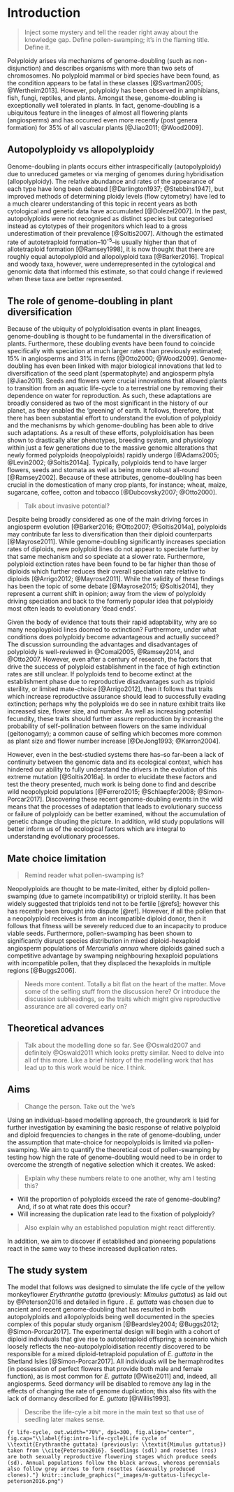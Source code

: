 # Introduction {#intro}

>Inject some mystery and tell the reader right away about the knowledge gap.
>Define pollen-swamping; it's in the flaming title. Define it.

Polyploidy arises via mechanisms of genome-doubling (such as non-disjunction) and describes organisms with more than two sets of chromosomes. No polyploid mammal or bird species have been found, as the condition appears to be fatal in these classes [@Svartman2005; @Wertheim2013]. However, polyploidy has been observed in amphibians, fish, fungi, reptiles, and plants. Amongst these, genome-doubling is exceptionally well tolerated in plants. In fact, genome-doubling is a ubiquitous feature in the lineages of almost all flowering plants (angiosperms) and has occurred even more recently (post genera formation) for 35% of all vascular plants [@Jiao2011; @Wood2009].

## Autopolyploidy vs allopolyploidy {#intro-auto-vs-allo}

Genome-doubling in plants occurs either intraspecifically (autopolyploidy) due to unreduced gametes or via merging of genomes during hybridisation (allopolyploidy). The relative abundance and rates of the appearance of each type have long been debated [@Darlington1937; @Stebbins1947], but improved methods of determining ploidy levels (flow cytometry) have led to a much clearer understanding of this topic in recent years as both cytological and genetic data have accumulated [@Dolezel2007]. In the past, autopolyploids were not recognised as distinct species but categorised instead as cytotypes of their progenitors which lead to a gross underestimation of their prevalence [@Soltis2007]. Although the estimated rate of autotetraploid formation--10^-5^--is usually higher than that of allotetraploid formation [@Ramsey1998], it is now thought that there are roughly equal autopolyploid and allopolyploid taxa [@Barker2016]. Tropical and woody taxa, however, were underrepresented in the cytological and genomic data that informed this estimate, so that could change if reviewed when these taxa are better represented.

## The role of genome-doubling in plant diversification  {#intro-diversification}

Because of the ubiquity of polyploidisation events in plant lineages, genome-doubling is thought to be fundamental in the diversification of plants. Furthermore, these doubling events have been found to coincide specifically with speciation at much larger rates than previously estimated; 15% in angiosperms and 31% in ferns [@Otto2000; @Wood2009]. Genome-doubling has even been linked with major biological innovations that led to diversification of the seed plant (spermatophyte) and angiosperm phyla [@Jiao2011]. Seeds and flowers were crucial innovations that allowed plants to transition from an aquatic life-cycle to a terrestrial one by removing their dependence on water for reproduction. As such, these adaptations are broadly considered as two of the most significant in the history of our planet, as they enabled the 'greening' of earth. It follows, therefore, that there has been substantial effort to understand the evolution of polyploidy and the mechanisms by which genome-doubling has been able to drive such adaptations. As a result of these efforts, polyploidisation has been shown to drastically alter phenotypes, breeding system, and physiology within just a few generations due to the massive genomic alterations that newly formed polyploids (neopolyploids) rapidly undergo [@Adams2005; @Levin2002; @Soltis2014a]. Typically, polyploids tend to have larger flowers, seeds and stomata as well as being more robust all-round [@Ramsey2002]. Because of these attributes, genome-doubling has been crucial in the domestication of many crop plants, for instance; wheat, maize, sugarcane, coffee, cotton and tobacco [@Dubcovsky2007; @Otto2000].

>Talk about invasive potential? 

Despite being broadly considered as one of the main driving forces in angiosperm evolution [@Barker2016; @Otto2007; @Soltis2014a], polyploids may contribute far less to diversification than their diploid counterparts [@Mayrose2011]. While genome-doubling significantly increases speciation rates of diploids, new polyploid lines do not appear to speciate further by that same mechanism and so speciate at a slower rate. Furthermore, polyploid extinction rates have been found to be far higher than those of diploids which further reduces their overall speciation rate relative to diploids [@Arrigo2012; @Mayrose2011]. While the validity of these findings has been the topic of some debate [@Mayrose2015; @Soltis2014], they represent a current shift in opinion; away from the view of polyploidy driving speciation and back to the formerly popular idea that polyploidy most often leads to evolutionary 'dead ends'. 

Given the body of evidence that touts their rapid adaptability, why are so many neoployploid lines doomed to extinction? Furthermore, under what conditions does polyploidy become advantageous and actually succeed? The discussion surrounding the advantages and disadvantages of polyploidy is well-reviewed in @Comai2005, @Ramsey2014, and @Otto2007. However, even after a century of research, the factors that drive the success of polyploid establishment in the face of high extinction rates are still unclear. If polyploids tend to become extinct at the establishment phase due to reproductive disadvantages such as triploid sterility, or limited mate-choice [@Arrigo2012], then it follows that traits which increase reproductive assurance should lead to successfully evading extinction; perhaps why the polyploids we do see in nature exhibit traits like increased size, flower size, and number. As well as increasing potential fecundity, these traits should further assure reproduction by increasing the probability of self-pollination between flowers on the same individual (geitonogamy); a common cause of selfing which becomes more common as plant size and flower number increase [@DeJong1993; @Karron2004]. 

However, even in the best-studied systems there has--so far--been a lack of continuity between the genomic data and its ecological context, which has hindered our ability to fully understand the drivers in the evolution of this extreme mutation [@Soltis2016a]. In order to elucidate these factors and test the theory presented, much work is being done to find and describe wild neopolyploid populations [@Ferrero2015; @Schlaepfer2008; @Simon-Porcar2017]. Discovering these recent genome-doubling events in the wild means that the processes of adaptation that leads to evolutionary success or failure of polyploidy can be better examined, without the accumulation of genetic change clouding the picture. In addition, wild study populations will better inform us of the ecological factors which are integral to understanding evolutionary processes.

## Mate choice limitation {#intro-mate-choice-limitation}

>Remind reader what pollen-swamping is?

Neopolyploids are thought to be mate-limited, either by diploid pollen-swamping (due to gamete incompatibility) or triploid sterility. It has been widely suggested that triploids tend not to be fertile [@refs]; however this has recently been brought into dispute [@ref]. However, if all the pollen that a neopolyploid receives is from an incompatible diploid donor, then it follows that fitness will be severely reduced due to an incapacity to produce viable seeds. Furthermore, pollen-swamping has been shown to significantly disrupt species distribution in mixed diploid-hexaploid angiosperm populations of *Mercurialis annua* where diploids gained such a competitive advantage by swamping neighbouring hexaploid populations with incompatible pollen, that they displaced the hexaploids in multiple regions [@Buggs2006].

>Needs more content. Totally a bit flat on the heart of the matter. Move some of the selfing stuff from the discussion here? Or introduce the discussion subheadings, so the traits which might give reproductive assurance are all covered early on?

## Theoretical advances {#intro-theory}

>Talk about the modelling done so far. See @Oswald2007 and definitely @Oswald2011 which looks pretty similar. Need to delve into all of this more. Like a brief history of the modelling work that has lead up to this work would be nice. I think.

## Aims {#intro-aims}

>Change the person. Take out the 'we's

Using an individual-based modelling approach, the groundwork is laid for further investigation by examining the basic response of relative polyploid and diploid frequencies to changes in the rate of genome-doubling, under the assumption that mate-choice for neopolyploids is limited via pollen-swamping. We aim to quantify the theoretical cost of pollen-swamping by testing how high the rate of genome-doubling would need to be in order to overcome the strength of negative selection which it creates. We asked: 

>Explain why these numbers relate to one another, why am I testing this?

- Will the proportion of polyploids exceed the rate of genome-doubling? And, if so at what rate does this occur?
- Will increasing the duplication rate lead to the fixation of polyploidy? 

>Also explain why an established population might react differently.

In addition, we aim to discover if established and pioneering populations react in the same way to these increased duplication rates. 

## The study system {#intro-study-system}

The model that follows was designed to simulate the life cycle of the yellow monkeyflower *Erythranthe gutatta* (previously: *Mimulus guttatus*) as laid out by @Peterson2016 and detailed in figure \ref{fig:intro-life-cycle}. *E. guttata* was chosen due to ancient and recent genome-doubling that has resulted in both autopolyploids and allopolyploids being well documented in the species complex of this popular study organism [@Beardsley2004; @Buggs2012; @Simon-Porcar2017]. The experimental design will begin with a cohort of diploid individuals that give rise to autotetraploid offspring; a scenario which loosely reflects the neo-autopolyploidisation recently discovered to be responsible for a mixed diploid-tetraploid population of *E. guttata* in the Shetland Isles [@Simon-Porcar2017]. All individuals will be hermaphrodites (in possession of perfect flowers that provide both male and female function), as is most common for *E. guttata* [@Wise2011] and, indeed, all angiosperms. Seed dormancy will be disabled to remove any lag in the effects of changing the rate of genome duplication; this also fits with the lack of dormancy described for *E. guttata* [@Willis1993].

>Describe the life-cyle a bit more in the main text so that use of seedling later makes sense.

```{r life-cycle, out.width="70%", dpi=300, fig.align="center", fig.cap="\\label{fig:intro-life-cycle}Life cycle of \\textit{Erythranthe guttata} (previously: \\textit{Mimulus guttatus}) taken from \\cite{Peterson2016}. Seedlings (sdl) and rosettes (ros) are both sexually reproductive flowering stages which produce seeds (sd). Annual populations follow the black arrows, whereas perennials also follow grey arrows to form rosettes (asexually produced clones)."}
knitr::include_graphics("_images/m-guttatus-lifecycle-peterson2016.png")
```
